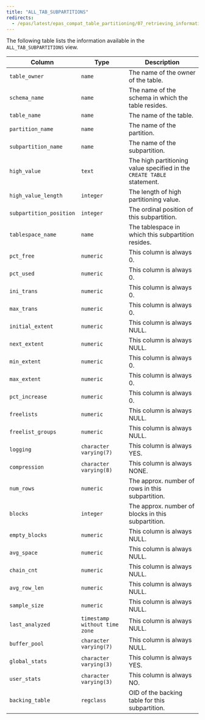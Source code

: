 ```yaml
---
title: "ALL_TAB_SUBPARTITIONS"
redirects:
  - /epas/latest/epas_compat_table_partitioning/07_retrieving_information_about_a_partitioned_table/01_table_partitioning_views_reference/03_all_tab_subpartitions/ #generated for docs/epas/reorg-role-use-case-mode
---
```


<div id="all_tab_subpartitions" class="registered_link"></div>

The following table lists the information available in the `ALL_TAB_SUBPARTITIONS` view.

| Column                  | Type                          | Description                                                            |
| ----------------------- | ----------------------------- | ---------------------------------------------------------------------- |
| `table_owner`           | `name`                        | The name of the owner of the table.                                    |
| `schema_name`           | `name`                        | The name of the schema in which the table resides.                     |
| `table_name`            | `name`                        | The name of the table.                                                 |
| `partition_name`        | `name`                        | The name of the partition.                                             |
| `subpartition_name`     | `name`                        | The name of the subpartition.                                          |
| `high_value`            | `text`                        | The high partitioning value specified in the `CREATE TABLE` statement. |
| `high_value_length`     | `integer`                     | The length of high partitioning value.                                 |
| `subpartition_position` | `integer`                     | The ordinal position of this subpartition.                             |
| `tablespace_name`       | `name`                        | The tablespace in which this subpartition resides.                     |
| `pct_free`              | `numeric`                     | This column is always 0.                                          |
| `pct_used`              | `numeric`                     | This column is always 0.                                          |
| `ini_trans`             | `numeric`                     | This column is always 0.                                          |
| `max_trans`             | `numeric`                     | This column is always 0.                                          |
| `initial_extent`        | `numeric`                     | This column is always NULL.                                       |
| `next_extent`           | `numeric`                     | This column is always NULL.                                       |
| `min_extent`            | `numeric`                     | This column is always 0.                                          |
| `max_extent`            | `numeric`                     | This column is always 0.                                          |
| `pct_increase`          | `numeric`                     | This column is always 0.                                          |
| `freelists`             | `numeric`                     | This column is always NULL.                                       |
| `freelist_groups`       | `numeric`                     | This column is always NULL.                                       |
| `logging`               | `character varying(7)`        | This column is always YES.                                        |
| `compression`           | `character varying(8)`        | This column is always NONE.                                       |
| `num_rows`              | `numeric`                     | The approx. number of rows in this subpartition.                       |
| `blocks`                | `integer`                     | The approx. number of blocks in this subpartition.                     |
| `empty_blocks`          | `numeric`                     | This column is always NULL.                                       |
| `avg_space`             | `numeric`                     | This column is always NULL.                                       |
| `chain_cnt`             | `numeric`                     | This column is always NULL.                                       |
| `avg_row_len`           | `numeric`                     | This column is always NULL.                                       |
| `sample_size`           | `numeric`                     | This column is always NULL.                                       |
| `last_analyzed`         | `timestamp without time zone` | This column is always NULL.                                       |
| `buffer_pool`           | `character varying(7)`        | This column is always NULL.                                       |
| `global_stats`          | `character varying(3)`        | This column is always YES.                                        |
| `user_stats`            | `character varying(3)`        | This column is always NO.                                         |
| `backing_table`         | `regclass`                    | OID of the backing table for this subpartition.                        |
